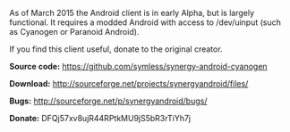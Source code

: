 As of March 2015 the Android client is in early Alpha, but is largely functional. It requires a modded Android with access to /dev/uinput (such as Cyanogen or Paranoid Android).

If you find this client useful, donate to the original creator.

'''Source code:''' https://github.com/symless/synergy-android-cyanogen

'''Download:''' http://sourceforge.net/projects/synergyandroid/files/

'''Bugs:''' http://sourceforge.net/p/synergyandroid/bugs/

'''Donate:''' DFQj57xv8ujR44RPtkMU9jS5bR3rTiYh7j
